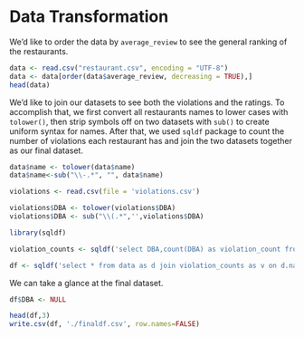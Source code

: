 # Data Transformation

We'd like to order the data by `average_review` to see the general ranking of the restaurants.

```r
data <- read.csv("restaurant.csv", encoding = "UTF-8")
data <- data[order(data$average_review, decreasing = TRUE),]
head(data)
```
We'd like to join our datasets to see both the violations and the ratings. To accomplish that, we first convert all restaurants names to lower cases with `tolower()`, then strip symbols off on two datasets with `sub()` to create uniform syntax for names. After that, we used `sqldf` package to count the number of violations each restaurant has and join the two datasets together as our final dataset.

```r

data$name <- tolower(data$name)
data$name<-sub("\\-.*", "", data$name)

violations <- read.csv(file = 'violations.csv')

violations$DBA <- tolower(violations$DBA)
violations$DBA <- sub("\\(.*",'',violations$DBA)

library(sqldf)

violation_counts <- sqldf('select DBA,count(DBA) as violation_count from violations group by DBA')

df <- sqldf('select * from data as d join violation_counts as v on d.name = v.DBA')
```
We can take a glance at the final dataset.

```r
df$DBA <- NULL

head(df,3)
write.csv(df, './finaldf.csv', row.names=FALSE)
```
